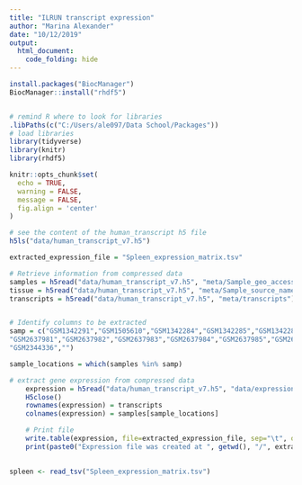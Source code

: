 ```yaml
---
title: "ILRUN transcript expression"
author: "Marina Alexander"
date: "10/12/2019"
output: 
  html_document:
    code_folding: hide
---
```


```r

install.packages("BiocManager")
BiocManager::install("rhdf5")


# remind R where to look for libraries
.libPaths(c("C:/Users/ale097/Data School/Packages"))
# load libraries
library(tidyverse)
library(knitr)
library(rhdf5)

knitr::opts_chunk$set(
  echo = TRUE,
  warning = FALSE,
  message = FALSE,
  fig.align = 'center'
)

```




```r

# see the content of the human_transcript h5 file
h5ls("data/human_transcript_v7.h5")


```


```r


extracted_expression_file = "Spleen_expression_matrix.tsv"

# Retrieve information from compressed data
samples = h5read("data/human_transcript_v7.h5", "meta/Sample_geo_accession")
tissue = h5read("data/human_transcript_v7.h5", "meta/Sample_source_name_ch1")
transcripts = h5read("data/human_transcript_v7.h5", "meta/transcripts")


# Identify columns to be extracted
samp = c("GSM1342291","GSM1505610","GSM1342284","GSM1342285","GSM1342286","GSM1342288","GSM1505585","GSM2343230","GSM2343387","GSM1010976","GSM1220585","GSM2343570","GSM1120317","GSM2344317","GSM1120316","GSM1335489","GSM2453445","GSM2453444","GSM2492500","GSM2492501","GSM2492502","GSM2492503","GSM2492508","GSM2492509","GSM2492510","GSM2492511","GSM2492516","GSM2492517","GSM2492518","GSM2492519","GSM2637980",
"GSM2637981","GSM2637982","GSM2637983","GSM2637984","GSM2637985","GSM2637986","GSM2637987","GSM2637988","GSM2637989","GSM2637990","GSM2637991","GSM2637992","GSM2637993","GSM2637994","GSM2637995","GSM2637996","GSM2637997","GSM2637998","GSM2637999","GSM2638000","GSM2638001","GSM2638002","GSM2638003","GSM2638004","GSM2638005","GSM2638006","GSM2638007","GSM2343541","GSM2343886","GSM2343888",
"GSM2344336","")

sample_locations = which(samples %in% samp)

# extract gene expression from compressed data
    expression = h5read("data/human_transcript_v7.h5", "data/expression", index=list(1:length(transcripts), sample_locations))
    H5close()
    rownames(expression) = transcripts
    colnames(expression) = samples[sample_locations]

    # Print file
    write.table(expression, file=extracted_expression_file, sep="\t", quote=FALSE)
    print(paste0("Expression file was created at ", getwd(), "/", extracted_expression_file))
    
```

```r

spleen <- read_tsv("Spleen_expression_matrix.tsv")


```


